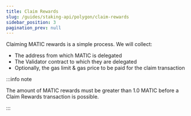 ```yaml
---
title: Claim Rewards
slug: /guides/staking-api/polygon/claim-rewards
sidebar_position: 3
pagination_prev: null
---
```


Claiming MATIC rewards is a simple process. We will collect:

- The address from which MATIC is delegated
- The Validator contract to which they are delegated
- Optionally, the gas limit & gas price to be paid for the claim transaction

:::info note

The amount of MATIC rewards must be greater than 1.0 MATIC before a Claim Rewards transaction is possible.

:::
